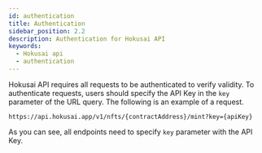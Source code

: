 ```yaml
---
id: authentication
title: Authentication
sidebar_position: 2.2
description: Authentication for Hokusai API
keywords:
  - Hokusai api
  - authentication
---
```


Hokusai API requires all requests to be authenticated to verify validity.
To authenticate requests, users should specify the API Key in the `key` parameter of the URL query.
The following is an example of a request.
```:bash
https://api.hokusai.app/v1/nfts/{contractAddress}/mint?key={apiKey}
```

As you can see, all endpoints need to specify `key` parameter with the API Key.